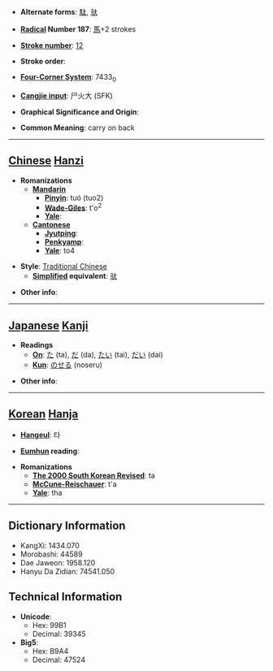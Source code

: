 * '''Alternate forms''': [[駄]], [[驮]]

* '''[[Wiktionary:Chinese radical index| Radical]] Number 187''': [[Wiktionary:Chinese radical index 馬|馬]]+2 strokes

* '''[[Wiktionary:Chinese total strokes index|Stroke number]]''': [[Wiktionary:Chinese total strokes index 12|12]]

* '''Stroke order''': 

* '''[[Wiktionary:Chinese four corner index|Four-Corner System]]''': 7433<sub>0</sub>

* '''[[Wiktionary:Chinese Cangjie index|Cangjie input]]''': 尸火大 (SFK)

* '''Graphical Significance and Origin''': 

* '''Common Meaning''': carry on back

----

== [[Chinese]] [[Hanzi]] ==

* '''Romanizations'''
** '''[[Mandarin]]'''
*** '''[[Pinyin]]''': tuó (tuo2)
*** '''[[Wade-Giles]]''': t'o<sup>2</sup>
*** '''[[Yale]]''': 
** '''[[Cantonese]]'''
*** '''[[Jyutping]]''':
*** '''[[Penkyamp]]''': 
*** '''[[Yale]]''': to4

* '''Style''': [[Traditional Chinese]] 
** '''[[Simplified Chinese|Simplified]] equivalent''': [[驮]]

* '''Other info''': 

----

== [[Japanese]] [[Kanji]] ==

* '''Readings'''
** '''[[On]]''': [[た]] (ta), [[だ]] (da), [[たい]] (tai), [[だい]] (dai)
** '''[[Kun]]''': [[のせる]] (noseru)

* '''Other info''':  

----

== [[Korean]] [[Hanja]] ==

* '''[[Hangeul]]''': 타

* '''[[Eumhun]] reading''': 

* '''Romanizations'''
** '''[[The 2000 South Korean Revised Romanization|The 2000 South Korean Revised]]''': ta
** '''[[McCune-Reischauer]]''': t'a
** '''[[Yale]]''': tha

----

== Dictionary Information ==

* KangXi: 1434.070
* Morobashi: 44589
* Dae Jaweon: 1958.120
* Hanyu Da Zidian: 74541.050

== Technical Information ==

* '''Unicode''':
** Hex: 99B1
** Decimal: 39345
* '''Big5''':
** Hex: B9A4
** Decimal: 47524